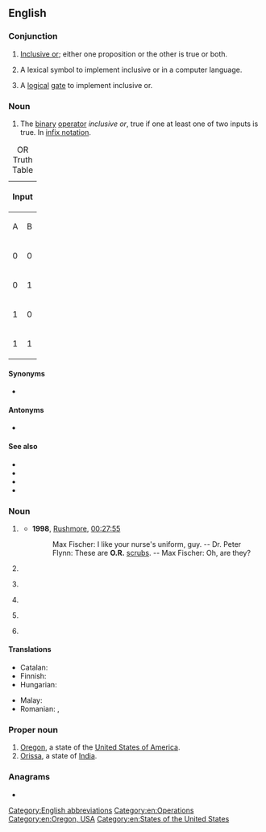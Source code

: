 {{also|Appendix:Variations of "or"}}
==English==
{{wikipedia}}

===Conjunction===
{{en-con}}

# {{lb|en|logic}} [[inclusive or|Inclusive or]]; either one proposition or the other is true or both.
# {{lb|en|computer science}} A lexical symbol to implement inclusive or in a computer language.
# {{lb|en|electrical engineering}} A [[logical]] [[gate]] to implement inclusive or.

===Noun===
{{en-noun|-}}

# {{lb|en|logic}} The [[binary]] [[operator]] ''inclusive or'', true if one at least one of two inputs is true. In [[infix notation]].
{| class="wikitable" style="clear:right; float:right; width:248px"
|+ OR Truth Table
|-
!colspan="2" | Input !! rowspan="2" | Output
|-
!A !! B
|-
| 0 || 0 || 0
|-
| 0 || 1 || 1
|-
| 1 || 0 || 1
|-
| 1 || 1 || 1
|}

====Synonyms====
* {{l|en|∨}}

====Antonyms====
* {{l|en|NOR}}

====See also====
* {{l|en|AND}}
* {{l|en|XOR}}
* {{l|en|NAND}}
* {{l|en|NOT}}

===Noun===
{{en-noun|~}}

# {{lb|en|healthcare|countable}} {{initialism of|en|operating room}}
#* '''1998''', [[w:Rushmore (film)|Rushmore]], [[q:Rushmore|00:27:55]]
#*: Max Fischer: I like your nurse's uniform, guy. -- Dr. Peter Flynn: These are '''O.R.''' [[scrubs]]. -- Max Fischer: Oh, are they?
# {{lb|en|sciences|uncountable}} {{initialism of|en|operations research}}
# {{lb|en|sports|countable}} {{initialism of|en|[[Olympic]] [[record|Record]]}}
#: {{cot|en|OB|WR|CR|TR|NR}}
# {{lb|en|anatomy|countable}} {{initialism of|en|[[odorant]] [[receptor]]}}
# {{lb|en|anatomy|countable}} {{initialism of|en|w:olfactory receptor}}
# {{lb|en|WMF}} {{initialism of|en|original research}}

====Translations====
{{trans-top|logic: (noun sense)}}
* Catalan: {{t+|ca|OR|f}}
* Finnish: {{t|fi|TAI}}
* Hungarian: {{t|hu|VAGY}}
{{trans-mid}}
* Malay: {{t|ms|ATAU}}
* Romanian: {{t|ro|SAU}}, {{t|ro|OR}}
{{trans-bottom}}

===Proper noun===
{{en-proper noun}}

# [[Oregon]], a state of the [[United States of America]].
# [[Orissa]], a state of [[India]].

===Anagrams===
* {{anagrams|en|a=or|R&O|RO|r/o}}

[[Category:English abbreviations]]
[[Category:en:Operations]]
[[Category:en:Oregon, USA]]
[[Category:en:States of the United States]]